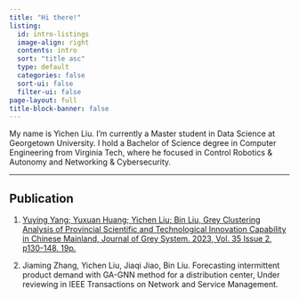 ```yaml
---
title: "Hi there!"
listing:
  id: intro-listings
  image-align: right
  contents: intro
  sort: "title asc"
  type: default
  categories: false
  sort-ui: false
  filter-ui: false
page-layout: full
title-block-banner: false
---
```


My name is Yichen Liu. I'm currently a Master student in Data Science at Georgetown University. I hold a Bachelor of Science degree in Computer Engineering from Virginia Tech, where he focused in Control Robotics & Autonomy and Networking & Cybersecurity.


------------------------------------------------------------------------

## Publication

1.  [Yuying Yang; Yuxuan Huang; Yichen Liu; Bin Liu, Grey Clustering Analysis of Provincial Scientific and Technological Innovation Capability in Chinese Mainland, Journal of Grey System. 2023, Vol. 35 Issue 2, p130-148. 19p.](https://eds.s.ebscohost.com/abstract?site=eds&scope=site&jrnl=09573720&AN=167448232&h=OH%2bAdWw4scZxndRg1CmWradtUWqDcRj7FxrvP%2bZipqyhMclnRGuUGSF9ramqIlP8QHlX9Bx2p%2fXir3zZhOl89w%3d%3d&crl=f&resultLocal=ErrCrlNoResults&resultNs=Ehost&crlhashurl=login.aspx%3fdirect%3dtrue%26profile%3dehost%26scope%3dsite%26authtype%3dcrawler%26jrnl%3d09573720%26AN%3d167448232)

2.  Jiaming Zhang, Yichen Liu, Jiaqi Jiao, Bin Liu. Forecasting intermittent product demand with GA-GNN method for a distribution center, Under reviewing in IEEE Transactions on Network and Service Management.
